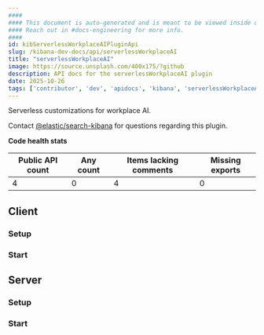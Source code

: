 ```yaml
---
####
#### This document is auto-generated and is meant to be viewed inside our experimental, new docs system.
#### Reach out in #docs-engineering for more info.
####
id: kibServerlessWorkplaceAIPluginApi
slug: /kibana-dev-docs/api/serverlessWorkplaceAI
title: "serverlessWorkplaceAI"
image: https://source.unsplash.com/400x175/?github
description: API docs for the serverlessWorkplaceAI plugin
date: 2025-10-26
tags: ['contributor', 'dev', 'apidocs', 'kibana', 'serverlessWorkplaceAI']
---
```


Serverless customizations for workplace AI.

Contact [@elastic/search-kibana](https://github.com/orgs/elastic/teams/search-kibana) for questions regarding this plugin.

**Code health stats**

| Public API count  | Any count | Items lacking comments | Missing exports |
|-------------------|-----------|------------------------|-----------------|
| 4 | 0 | 4 | 0 |

## Client

### Setup
<DocDefinitionList data={[serverlessWorkplaceAIObj.client.setup]}/>

### Start
<DocDefinitionList data={[serverlessWorkplaceAIObj.client.start]}/>

## Server

### Setup
<DocDefinitionList data={[serverlessWorkplaceAIObj.server.setup]}/>

### Start
<DocDefinitionList data={[serverlessWorkplaceAIObj.server.start]}/>

